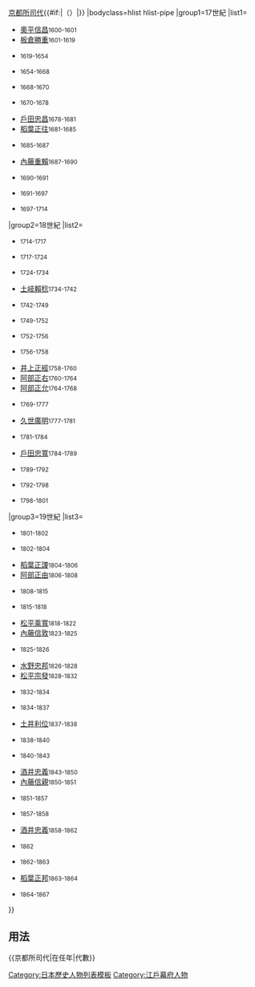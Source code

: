 {{Navbox
|name=京都所司代
|title={{#if:{{{2|}}}|{{{2|}}}|}}[[京都所司代]]{{#if:{{{1|}}}|（{{{1|}}}）|}}
|bodyclass=hlist hlist-pipe
|group1=17世紀
|list1=
*[[奧平信昌]]<small>1600-1601</small>
*[[板倉勝重]]<small>1601-1619</small>
*{{tsl|ja|板倉重宗||板倉重宗}}<small>1619-1654</small>
*{{tsl|ja|牧野親成||牧野親成}}<small>1654-1668</small>
*{{tsl|ja|板倉重矩||板倉重矩}}<small>1668-1670</small>
*{{tsl|ja|永井尚庸||永井尚庸}}<small>1670-1678</small>
*[[戶田忠昌]]<small>1678-1681</small>
*[[稻葉正往]]<small>1681-1685</small>
*{{tsl|ja|土屋政直||土屋政直}}<small>1685-1687</small>
*[[內藤重賴]]<small>1687-1690</small>
*{{tsl|ja|松平信興||松平信興}}<small>1690-1691</small>
*{{tsl|ja|小笠原長重||小笠原長重}}<small>1691-1697</small>
*{{tsl|ja|松平信庸 (篠山藩主)||松平信庸}}<small>1697-1714</small>
|group2=18世紀
|list2=
*{{tsl|ja|水野忠之||水野忠之}}<small>1714-1717</small>
*{{tsl|ja|松平忠周||松平忠周}}<small>1717-1724</small>
*{{tsl|ja|牧野英成||牧野英成}}<small>1724-1734</small>
*[[土岐賴稔]]<small>1734-1742</small>
*{{tsl|ja|牧野貞通||牧野貞通}}<small>1742-1749</small>
*{{tsl|ja|松平資訓||松平資訓}}<small>1749-1752</small>
*{{tsl|ja|酒井忠用||酒井忠用}}<small>1752-1756</small>
*{{tsl|ja|松平輝高||松平輝高}}<small>1756-1758</small>
*[[井上正經]]<small>1758-1760</small>
*[[阿部正右]]<small>1760-1764</small>
*[[阿部正允]]<small>1764-1768</small>
*{{tsl|ja|土井利里||土井利里}}<small>1769-1777</small>
*[[久世廣明]]<small>1777-1781</small>
*{{tsl|ja|牧野貞長||牧野貞長}}<small>1781-1784</small>
*[[戶田忠寬]]<small>1784-1789</small>
*{{tsl|ja|太田資愛||太田資愛}}<small>1789-1792</small>
*{{tsl|ja|堀田正順||堀田正順}}<small>1792-1798</small>
*{{tsl|ja|牧野忠精||牧野忠精}}<small>1798-1801</small>
|group3=19世紀
|list3=
*{{tsl|ja|土井利厚||土井利厚}}<small>1801-1802</small>
*{{tsl|ja|青山忠裕||青山忠裕}}<small>1802-1804</small>
*[[稻葉正謖]]<small>1804-1806</small>
*[[阿部正由]]<small>1806-1808</small>
*{{tsl|ja|酒井忠進||酒井忠進}}<small>1808-1815</small>
*{{tsl|ja|大久保忠真||大久保忠真}}<small>1815-1818</small>
*[[松平乘寬]]<small>1818-1822</small>
*[[內藤信敦]]<small>1823-1825</small>
*{{tsl|ja|松平康任||松平康任}}<small>1825-1826</small>
*[[水野忠邦]]<small>1826-1828</small>
*[[松平宗發]]<small>1828-1832</small>
*{{tsl|ja|太田資始||太田資始}}<small>1832-1834</small>
*{{tsl|ja|松平信順||松平信順}}<small>1834-1837</small>
*[[土井利位]]<small>1837-1838</small>
*{{tsl|ja|間部詮勝||間部詮勝}}<small>1838-1840</small>
*{{tsl|ja|牧野忠雅||牧野忠雅}}<small>1840-1843</small>
*[[酒井忠義 (若狹國小濱藩主)|酒井忠義]]<small>1843-1850</small>
*[[內藤信親]]<small>1850-1851</small>
*{{tsl|ja|脇坂安宅||脇坂安宅}}<small>1851-1857</small>
*{{tsl|ja|本多忠民||本多忠民}}<small>1857-1858</small>
*[[酒井忠義 (若狹國小濱藩主)|酒井忠義]]<small>1858-1862</small>
*{{tsl|ja|松平宗秀||松平宗秀}}<small>1862</small>
*{{tsl|ja|牧野忠恭||牧野忠恭}}<small>1862-1863</small>
*[[稻葉正邦]]<small>1863-1864</small>
*{{tsl|ja|松平定敬||松平定敬}}<small>1864-1867</small>
}}<noinclude>
==用法==
<nowiki>{{京都所司代|在任年|代數}}</nowiki>
[[Category:日本歷史人物列表模板]]
[[Category:江戶幕府人物]]
</noinclude>